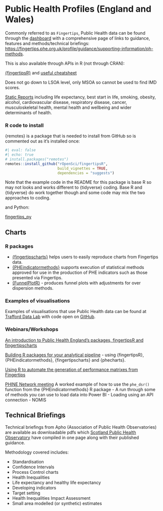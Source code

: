 # Public Health Profiles (England and Wales)

Commonly referred to as `Fingertips`, Public Health data can be found through the [dashboard](https://fingertips.phe.org.uk/) with a comprehensive page of links
to guidance, features and methods/technical briefings: <https://fingertips.phe.org.uk/profile/guidance/supporting-information/ph-methods>.

This is also available through APIs in R (not through CRAN):

[{fingertipsR}](https://github.com/ropensci/fingertipsR) and [useful cheatsheet](https://rpubs.com/jflowers/274982)

Does not go down to LSOA level, only MSOA so cannot be used to find IMD scores.

[Static Reports](https://fingertips.phe.org.uk/static-reports/health-trends-in-england/about.html) including life expectancy, best start in life, smoking, obesity, alcohol, cardiovascular disease, respiratory disease, cancer, musculoskeletal health, mental health and wellbeing and wider determinants of health.

### R code to install

{remotes} is a package that is needed to install from GitHub so is commented out as it's installed once:

```r
#| eval: false
#| echo: true
# install.packages("remotes") 
remotes::install_github("rOpenSci/fingertipsR",
                        build_vignettes = TRUE,
                        dependencies = "suggests")
```

Note that the example code in the README for this package is base R so may not looks and works different to {tidyverse} coding. Base R and {tidyverse} do work together though and some code may mix the two approaches to coding.

and Python:

[fingertips_py](https://fingertips-py.readthedocs.io/en/latest/)

## Charts

### R packages

-   [{fingertipscharts}](https://github.com/ukhsa-collaboration/fingertipscharts) helps users to easily reproduce charts from Fingertips data.
-   [{PHEindicatormethods}](https://github.com/ukhsa-collaboration/PHEindicatormethods) supports execution of statistical methods approved for use in the production of PHE indicators such as those presented via Fingertips.
-   [{FunnelPlotR}](https://github.com/nhs-r-community/FunnelPlotR) - produces funnel plots with adjustments for over dispersion methods.

### Examples of visualisations

Examples of visualisations that use Public Health data can be found at [Trafford Data Lab](https://www.trafforddatalab.io/) with code open on [GitHub](https://github.com/traffordDataLab).

### Webinars/Workshops

[An introduction to Public Health England's packages, fingertipsR and fingertipscharts](https://www.youtube.com/watch?v=veJlBNoK1zA)

[Building R packages for your analytical pipeline](https://www.youtube.com/watch?v=YjUPgHuw53E) - using {fingertipsR}, {PHEindicatormethods}, {fingertipscharts} and {phecharts}.

[Using R to automate the generation of performance matrixes from Fingertips](https://www.youtube.com/watch?v=8jcPwD8x8WE&t=14727s)

[PHINE Network meeting](https://www.youtube.com/watch?v=EQGBVbUL9zM) A worked example of how to use the `phe_dsr()` function from the {PHEindicatormethods} R package - A run through some of methods you can use to load data into Power BI - Loading using an API connection - NOMIS

## Technical Briefings

Technical briefings from Apho (Association of Public Health Observatories) are available as downloadable pdfs which [Scotland Public Health Observatory](https://www.scotpho.org.uk/methods-and-data/methodology/) have compiled in one page along with their published guidance.

Methodology covered includes:

- Standardisation
- Confidence Intervals
- Process Control charts
- Health Inequalities
- Life expectancy and healthy life expectancy
- Developing indicators
- Target setting
- Health Inequalities Impact Assessment
- Small area modelled (or synthetic) estimates
